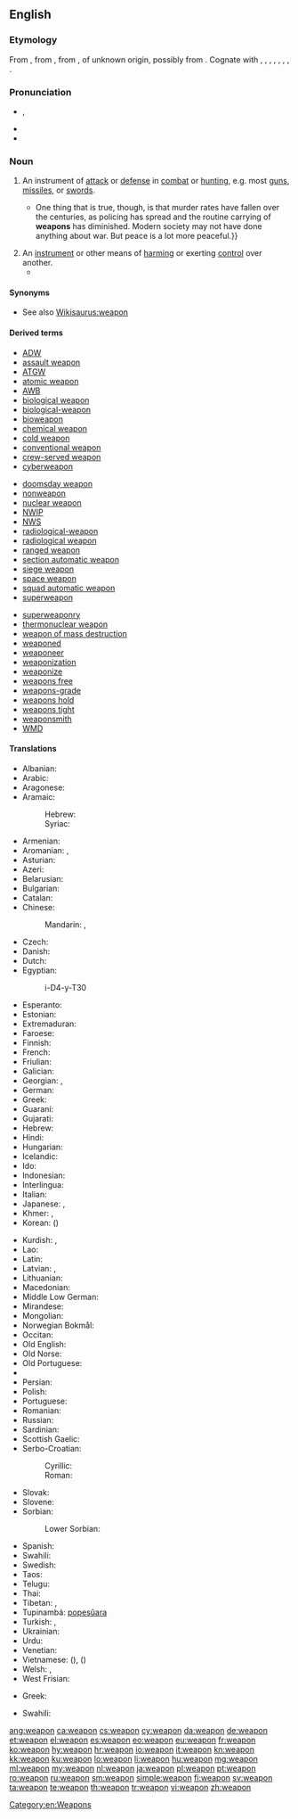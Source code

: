 ==English==

===Etymology===
From {{etyl|enm|en}} {{term|wepen|lang=enm}}, from {{etyl|ang|en}} {{term/t|ang|wǣpen||weapon, sword, arms}}, from {{etyl|gem-pro|en}} {{term/t|gem-pro|*wēpną||weapon}}, of unknown origin, possibly from {{etyl|ine-pro|en}} {{term/t|ine-pro|*wēbnom}}. Cognate with {{etyl|sco|-}} {{term|wapyn|lang=sco}}, {{term|wappen||weapon|lang=sco}}, {{etyl|fy|-}} {{term|wapen||weapon|lang=fy}}, {{etyl|nl|-}} {{term|wapen||weapon|lang=nl}}, {{etyl|nds|-}} {{term|wapen||weapon|lang=nds}}, {{etyl|de|-}} {{term|Waffe||weapon|lang=de}}, {{etyl|sv|-}} {{term|vapen||weapon|lang=sv}}, {{etyl|is|-}} {{term|vopn||weapon|lang=is}}.

===Pronunciation===
* {{IPA|/wɛpən/}}, {{X-SAMPA|/wEp@n/}}
* {{audio|en-us-weapon.ogg|Audio (US)}}
* {{rhymes|ɛpən}}

===Noun===
{{en-noun}}

# An instrument of [[attack]] or [[defense]] in [[combat]] or [[hunting]], e.g. most [[gun]]s, [[missile]]s, or [[sword]]s.
#*{{quote-magazine|date=2013-07-20|volume=408|issue=8845|magazine={{w|The Economist}}
|title=[http://www.economist.com/news/science-and-technology/http://www.economist.com/news/science-and-technology/21581980-latest-research-suggests-humans-are-not-warriors-their-genes-after-all-old Old soldiers?]
|passage=Whether modern, industrial man is less or more warlike than his hunter-gatherer ancestors is impossible to determine.{{...}}One thing that is true, though, is that murder rates have fallen over the centuries, as policing has spread and the routine carrying of '''weapons''' has diminished. Modern society may not have done anything about war. But peace is a lot more peaceful.}}
# An [[instrument]] or other means of [[harm]]ing or exerting [[control]] over another.
#* {{quote-news|year=2011|date=January 15|author=Phil Dawkes|work=BBC
|title=[http://news.bbc.co.uk/sport2/hi/football/eng_prem/9358228.stm Stoke 2-0 Bolton]
|passage=Rory Delap's long throw-ins are a familiar '''weapon''' to the Potters' opponents but this does not make them any easier to defend against.}}

====Synonyms====
* See also [[Wikisaurus:weapon]]

====Derived terms====
{{top3}}
* [[ADW]]
* [[assault weapon]]
* [[ATGW]]
* [[atomic weapon]]
* [[AWB]]
* [[biological weapon]]
* [[biological-weapon]]
* [[bioweapon]]
* [[chemical weapon]]
* [[cold weapon]]
* [[conventional weapon]]
* [[crew-served weapon]]
* [[cyberweapon]]
{{mid3}}
* [[doomsday weapon]]
* [[nonweapon]]
* [[nuclear weapon]]
* [[NWIP]]
* [[NWS]]
* [[radiological-weapon]]
* [[radiological weapon]]
* [[ranged weapon]]
* [[section automatic weapon]]
* [[siege weapon]]
* [[space weapon]]
* [[squad automatic weapon]]
* [[superweapon]]
{{mid3}}
* [[superweaponry]]
* [[thermonuclear weapon]]
* [[weapon of mass destruction]]
* [[weaponed]]
* [[weaponeer]]
* [[weaponization]]
* [[weaponize]]
* [[weapons free]]
* [[weapons-grade]]
* [[weapons hold]]
* [[weapons tight]]
* [[weaponsmith]]
* [[WMD]]
{{bottom}}

====Translations====
{{trans-top|instrument of attack or defense in combat}}
* Albanian: {{t+|sq|armë}}
* Arabic: {{t-|ar|سلاح|m|tr=silāH}}
* Aragonese: {{t-|an|arma}}
* Aramaic:
*: Hebrew: {{tø|arc|זינא|tr=zaynā’|m}}
*: Syriac: {{tø|arc|ܙܝܢܐ|tr=zaynā’|m}}
* Armenian: {{t-|hy|զենք|tr=zenk'}}
* Aromanian: {{t-|rup|armã|f}}, {{t-|rup|tufeche}}
* Asturian: {{t-|ast|arma|f}}
* Azeri: {{t+|az|silah}}
* Belarusian: {{t-|be|зброя|f|tr=zbrója|sc=Cyrl}}
* Bulgarian: {{t+|bg|оръжие|n|tr=orǎ̀žie|sc=Cyrl}}
* Catalan: {{t+|ca|arma|f}}
* Chinese:
*: Mandarin: {{t-|cmn|武器|tr=wǔqì|sc=Hani}}, {{t|cmn|兵器|tr=bīngqì|sc=Hani}}
* Czech: {{t+|cs|zbraň|f}}
* Danish: {{t+|da|våben|n}}
* Dutch: {{t+|nl|wapen|n}}
* Egyptian: {{tø|egy|ỉry|alt=ry|sc=Egyp}}
*: <hiero>i-D4-y-T30</hiero>
* Esperanto: {{t-|eo|armilo}}
* Estonian: {{t+|et|relv}}
* Extremaduran: {{tø|ext|arma}}
* Faroese: {{t-|fo|vápn|n}}
* Finnish: {{t+|fi|ase}}
* French: {{t+|fr|arme|f}}
* Friulian: {{tø|fur|arme|f}}
* Galician: {{t-|gl|arma|f}}
* Georgian: {{t-|ka|იარაღი|tr=iaraği|sc=Geor}}, {{t-|ka|საჭურველი|sc=Geor|tr=sačurveli}}
* German: {{t+|de|Waffe|f}}
* Greek: {{t+|el|όπλο|n|tr=óplo}}
* Guaraní: {{t-|gn|mboka}} {{qualifier|firearm}}
* Gujarati: {{t+|gu|શસ્ત્ર|tr=śastra|sc=Gujr}}
* Hebrew: {{t-|he|נשק|m}}
* Hindi: {{t-|hi|हथियार|m|tr=hathiyār|sc=Deva}}
* Hungarian: {{t+|hu|fegyver}}
* Icelandic: {{t+|is|vopn|n}}
* Ido: {{t+|io|armo}}
* Indonesian: {{t+|id|senjata}}
* Interlingua: {{t-|ia|arma}}
* Italian: {{t+|it|arma|f}}
* Japanese: {{t+|ja|武器|tr=ぶき, buki|sc=Jpan}}, {{t+|ja|兵器|tr=へいき, heiki|sc=Jpan}}
* Khmer: {{t-|km|គ្រឿងអាវុធ|tr=krɨəng aavut|sc=Khmr}}, {{t+|km|អាវុធ|tr=aavut|sc=Khmr}}
* Korean: {{t+|ko|무기|tr=mugi|sc=Kore}} ({{t+|ko|武器|sc=Kore}})
{{trans-mid}}
* Kurdish: {{t+|ku|çek}}, {{t+|ku|sîleh}}
* Lao: {{t-|lo|ຄຳເພິງ|sc=Laoo}}
* Latin: {{t+|la|arma|n-p}}
* Latvian: {{t-|lv|ierocis}}, {{t-|lv|ieroči}}
* Lithuanian: {{t-|lt|ginklas}}
* Macedonian: {{t-|mk|оружје|n|tr=óružje|sc=Cyrl}}
* Middle Low German: {{tø|gml|wapen|tr=wâpen}}
* Mirandese: {{tø|mwl|arma}}
* Mongolian: {{t-|mn|зэвсэг|tr=zevseg|sc=Cyrl}}
* Norwegian Bokmål: {{t+|nb|våpen|n}}
* Occitan: {{t+|oc|arma|f}}
* Old English: {{t-|ang|wǣpen}}
* Old Norse: {{tø|non|vápn|n}}
* Old Portuguese: {{tø|roa-ptg|arma}}
* {{trreq|or}}
* Persian: {{t+|fa|سلاح|tr=selâh|sc=fa-Arab}}
* Polish: {{t+|pl|broń|f}}
* Portuguese: {{t+|pt|arma|f}}
* Romanian: {{t+|ro|armă|f}}
* Russian: {{t+|ru|оружие|n|tr=orúžije}}
* Sardinian: {{t-|sc|àrma|f}}
* Scottish Gaelic: {{t-|gd|arm|m}}
* Serbo-Croatian:
*: Cyrillic: {{t-|sh|оружје|n|sc=Cyrl}}
*: Roman: {{t-|sh|oružje|n}}
* Slovak: {{t-|sk|zbraň|f}}
* Slovene: {{t-|sl|orožje|n}}
* Sorbian:
*: Lower Sorbian: {{tø|dsb|broń|f}}
* Spanish: {{t+|es|arma|f}}
* Swahili: {{t+|sw|silaha}}
* Swedish: {{t+|sv|vapen|n}}
* Taos: {{tø|twf|hų́łoliną}}
* Telugu: {{t+|te|ఆయుధం|tr=aayudham}}
* Thai: {{t+|th|อาวุธ|tr=aawóot|sc=Thai}}
* Tibetan: {{t-|bo|མཚོན་ཆ|tr=mtshon cha|sc=Tibt}}, {{t-|bo|གོ་མཚོན|tr=go mtshon|sc=Tibt}}
* Tupinambá: [[popesûara]]
* Turkish: {{t+|tr|silah}}, {{t+|tr|yarak}}
* Ukrainian: {{t-|uk|зброя|f|tr=zbrója|sc=Cyrl}}
* Urdu: {{t-|ur|ہتھیار|m|tr=hathiyār|sc=ur-Arab}}
* Venetian: {{tø|vec|arma}}
* Vietnamese: {{t+|vi|vũ khí}} ({{t-|vi|武器}}), {{t+|vi|binh khí}} ({{t-|vi|兵器}})
* Welsh: {{t+|cy|arf|m|f}}, {{t-|cy|erfyn|m}}
* West Frisian: {{t-|fy|wapen}}
{{trans-bottom}}

{{trans-top|means of harming or exerting control}}
* Greek: {{t+|el|όπλο|n|tr=óplo|sc=Grek}}
{{trans-mid}}
* Swahili: {{t+|sw|vilaha}}
{{trans-bottom}}

[[Category:en:Weapons]]

[[ang:weapon]]
[[ca:weapon]]
[[cs:weapon]]
[[cy:weapon]]
[[da:weapon]]
[[de:weapon]]
[[et:weapon]]
[[el:weapon]]
[[es:weapon]]
[[eo:weapon]]
[[eu:weapon]]
[[fr:weapon]]
[[ko:weapon]]
[[hy:weapon]]
[[hr:weapon]]
[[io:weapon]]
[[it:weapon]]
[[kn:weapon]]
[[kk:weapon]]
[[ku:weapon]]
[[lo:weapon]]
[[li:weapon]]
[[hu:weapon]]
[[mg:weapon]]
[[ml:weapon]]
[[my:weapon]]
[[nl:weapon]]
[[ja:weapon]]
[[pl:weapon]]
[[pt:weapon]]
[[ro:weapon]]
[[ru:weapon]]
[[sm:weapon]]
[[simple:weapon]]
[[fi:weapon]]
[[sv:weapon]]
[[ta:weapon]]
[[te:weapon]]
[[th:weapon]]
[[tr:weapon]]
[[vi:weapon]]
[[zh:weapon]]